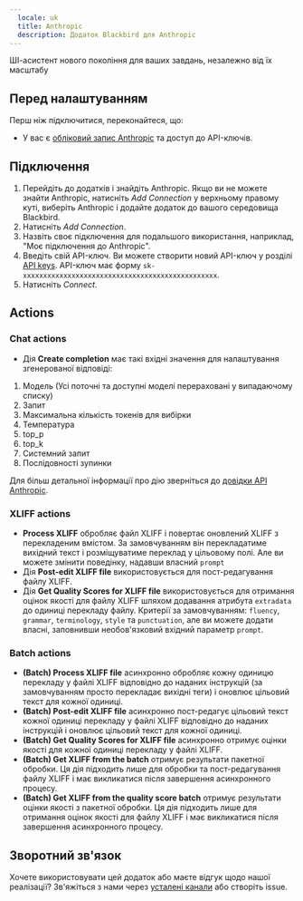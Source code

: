 ```yaml
---
  locale: uk
  title: Anthropic
  description: Додаток Blackbird для Anthropic
---
```


<LinkCard title="Переглянути на Github" target="_blank" href="https://github.com/bb-io/Anthropic" icon="github" />

ШІ-асистент нового покоління для ваших завдань, незалежно від їх масштабу

## Перед налаштуванням

Перш ніж підключитися, переконайтеся, що:

- У вас є [обліковий запис Anthropic](https://console.anthropic.com) та доступ до API-ключів.

## Підключення

1. Перейдіть до додатків і знайдіть Anthropic. Якщо ви не можете знайти Anthropic, натисніть _Add Connection_ у верхньому правому куті, виберіть Anthropic і додайте додаток до вашого середовища Blackbird.
2. Натисніть _Add Connection_.
3. Назвіть своє підключення для подальшого використання, наприклад, "Моє підключення до Anthropic".
4. Введіть свій API-ключ. Ви можете створити новий API-ключ у розділі [API keys](https://console.anthropic.com/account/keys). API-ключ має форму `sk-xxxxxxxxxxxxxxxxxxxxxxxxxxxxxxxxxxxxxxxxxxxxxxxx`.
5. Натисніть _Connect_.

## Actions

### Chat actions

- Дія **Create completion** має такі вхідні значення для налаштування згенерованої відповіді:
1. Модель (Усі поточні та доступні моделі перераховані у випадаючому списку)
2. Запит
3. Максимальна кількість токенів для вибірки
4. Температура
5. top_p
6. top_k
7. Системний запит
8. Послідовності зупинки

Для більш детальної інформації про дію зверніться до [довідки API Anthropic](https://docs.anthropic.com/claude/docs).

### XLIFF actions

- **Process XLIFF** обробляє файл XLIFF і повертає оновлений XLIFF з перекладеним вмістом. За замовчуванням він перекладатиме вихідний текст і розміщуватиме переклад у цільовому полі. Але ви можете змінити поведінку, надавши власний `prompt`
- Дія **Post-edit XLIFF file** використовується для пост-редагування файлу XLIFF.
- Дія **Get Quality Scores for XLIFF file** використовується для отримання оцінок якості для файлу XLIFF шляхом додавання атрибута `extradata` до одиниці перекладу файлу. Критерії за замовчуванням: `fluency`, `grammar`, `terminology`, `style` та `punctuation`, але ви можете додати власні, заповнивши необов'язковий вхідний параметр `prompt`.

### Batch actions

- **(Batch) Process XLIFF file** асинхронно обробляє кожну одиницю перекладу у файлі XLIFF відповідно до наданих інструкцій (за замовчуванням просто перекладає вихідні теги) і оновлює цільовий текст для кожної одиниці.
- **(Batch) Post-edit XLIFF file** асинхронно пост-редагує цільовий текст кожної одиниці перекладу у файлі XLIFF відповідно до наданих інструкцій і оновлює цільовий текст для кожної одиниці.
- **(Batch) Get Quality Scores for XLIFF file** асинхронно отримує оцінки якості для кожної одиниці перекладу у файлі XLIFF.
- **(Batch) Get XLIFF from the batch** отримує результати пакетної обробки. Ця дія підходить лише для обробки та пост-редагування файлу XLIFF і має викликатися після завершення асинхронного процесу.
- **(Batch) Get XLIFF from the quality score batch** отримує результати оцінки якості з пакетної обробки. Ця дія підходить лише для отримання оцінок якості для файлу XLIFF і має викликатися після завершення асинхронного процесу.

## Зворотний зв'язок

Хочете використовувати цей додаток або маєте відгук щодо нашої реалізації? Зв'яжіться з нами через [усталені канали](https://www.blackbird.io/) або створіть issue.
